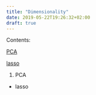 ```yaml
---
title: "Dimensionality"
date: 2019-05-22T19:26:32+02:00
draft: true
---
```


Contents:

[PCA](#pca) 

[lasso](#lasso) 

1. PCA 

* lasso 
